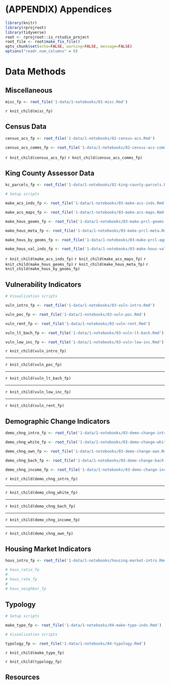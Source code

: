 # (APPENDIX) Appendices {-}

```r
library(knitr)
library(rprojroot)
library(tidyverse)
root <- rprojroot::is_rstudio_project
root_file <- root$make_fix_file()
opts_chunk$set(echo=FALSE, warning=FALSE, message=FALSE)
options("readr.num_columns" = 0)
```

# Data Methods

## Miscellaneous
```r
misc_fp <- root_file('1-data/1-notebooks/01-misc.Rmd')
```

`r knit_child(misc_fp)`

## Census Data

```r

census_acs_fp <- root_file('1-data/1-notebooks/02-census-acs.Rmd')

census_acs_comms_fp <- root_file('1-data/1-notebooks/02-census-acs-communities.Rmd')

```

`r knit_child(census_acs_fp)`
`r knit_child(census_acs_comms_fp)`

## King County Assessor Data

```r
kc_parcels_fp <- root_file('1-data/1-notebooks/02-king-county-parcels.Rmd')
```


```r

# Setup scripts

make_acs_inds_fp <- root_file('1-data/1-notebooks/03-make-acs-inds.Rmd')

make_acs_maps_fp <- root_file('1-data/1-notebooks/03-make-acs-maps.Rmd')

make_hous_geoms_fp <- root_file('1-data/1-notebooks/03-make-prcl-geoms.Rmd')

make_hous_meta_fp <- root_file('1-data/1-notebooks/03-make-prcl-meta.Rmd')

make_hous_by_geoms_fp <- root_file('1-data/1-notebooks/03-make-prcl-aggr-by-geom.Rmd')

make_hous_val_inds_fp <- root_file('1-data/1-notebooks/03-make-hous-val-inds.Rmd')

```

`r knit_child(make_acs_inds_fp)`
`r knit_child(make_acs_maps_fp)`
`r knit_child(make_hous_geoms_fp)`
`r knit_child(make_hous_meta_fp)`
`r knit_child(make_hous_by_geoms_fp)`

## Vulnerability Indicators   
```r
# Visualization scripts

vuln_intro_fp <- root_file('1-data/1-notebooks/03-vuln-intro.Rmd')

vuln_poc_fp <- root_file('1-data/1-notebooks/03-vuln-poc.Rmd')

vuln_rent_fp <- root_file('1-data/1-notebooks/03-vuln-rent.Rmd')

vuln_lt_bach_fp <- root_file('1-data/1-notebooks/03-vuln-lt-bach.Rmd')

vuln_low_inc_fp <- root_file('1-data/1-notebooks/03-vuln-low-inc.Rmd')


```

`r knit_child(vuln_intro_fp)`
<br>
<hr>
`r knit_child(vuln_poc_fp)`
<br>
<hr>
`r knit_child(vuln_lt_bach_fp)`
<br>
<hr>
`r knit_child(vuln_low_inc_fp)`
<br>
<hr>
`r knit_child(vuln_rent_fp)`
<br>


## Demographic Change Indicators   
```r

demo_chng_intro_fp <- root_file('1-data/1-notebooks/03-demo-change-intro.Rmd')

demo_chng_white_fp <- root_file('1-data/1-notebooks/03-demo-change-white.Rmd')

demo_chng_own_fp <- root_file('1-data/1-notebooks/03-demo-change-own.Rmd')

demo_chng_bach_fp <- root_file('1-data/1-notebooks/03-demo-change-bach.Rmd')

demo_chng_income_fp <- root_file('1-data/1-notebooks/03-demo-change-inc.Rmd')

```

`r knit_child(demo_chng_intro_fp)`
<br>
<hr>
`r knit_child(demo_chng_white_fp)`
<br>
<hr>
`r knit_child(demo_chng_bach_fp)`
<br>
<hr>
`r knit_child(demo_chng_income_fp)`
<br>
<hr>
`r knit_child(demo_chng_own_fp)`
<br>


## Housing Market Indicators
```r
hous_intro_fp <- root_file('1-data/1-notebooks/housing-market-intro.Rmd')

# hous_ratio_fp
# 
# hous_rate_fp
# 
# hous_neighbor_fp
```


## Typology

```r

# Setup scripts

make_typo_fp <- root_file('1-data/1-notebooks/04-make-typo-inds.Rmd')

# Visualization scripts

typology_fp <- root_file('1-data/1-notebooks/04-typology.Rmd')

```

`r knit_child(make_typo_fp)`

`r knit_child(typology_fp)`

## Resources

